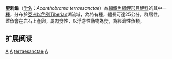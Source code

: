 {{Speciesbox 
| genus = Acanthobrama
| species = terraesanctae
| status = LC
| status_system = iucn3.1
| authority = [[Steinitz|Steinitz]], 1952
| synonyms = *''Acanthobrama terrae-sanctae''<br /><small>Steinitz, 1952</small>
*''Mirogrex terraesanctae''<br /><small>Steinitz, 1952</small>
}}

'''聖刺鯿'''（[[学名|学名]]：''Acanthobrama terraesanctae''）為[[輻鰭魚綱|輻鰭魚綱]][[鯉形目|鯉形目]][[鯉科|鯉科]]的其中一[[種|種]]，分布於[[亞洲|亞洲]][[以色列|以色列]]Tiberias湖流域，為特有種，體長可達25公分，群居性，雌魚會在岩石上產卵，屬肉食性，以浮游性動物為食，為經濟性魚類。

== 扩展阅读 ==
{{refbegin}}
{{wikispecies-inline|Acanthobrama terraesanctae|聖刺鯿}}
{{refend}}
{{Taxonbar|from=Q2101424}}

[[Category:IUCN红色名录无危物种|A]]
[[Category:食用鱼|A]]
[[Category:刺鯿屬|terraesanctae]]
[[Category:1952年描述的鱼类|A]]


{{鯉形目小作品}}